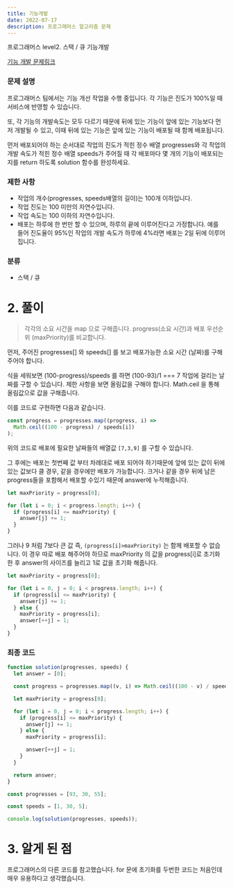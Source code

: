 ```yaml
---
title: 기능개발
date: 2022-07-17
description: 프로그래머스 알고리즘 문제
---
```


프로그래머스 level2. 스택 / 큐 기능개발

[기능 개발 문제링크](https://programmers.co.kr/learn/courses/30/lessons/42586)

### 문제 설명

프로그래머스 팀에서는 기능 개선 작업을 수행 중입니다. 각 기능은 진도가 100%일 때 서비스에 반영할 수 있습니다.

또, 각 기능의 개발속도는 모두 다르기 때문에 뒤에 있는 기능이 앞에 있는 기능보다 먼저 개발될 수 있고, 이때 뒤에 있는 기능은 앞에 있는 기능이 배포될 때 함께 배포됩니다.

먼저 배포되어야 하는 순서대로 작업의 진도가 적힌 정수 배열 progresses와 각 작업의 개발 속도가 적힌 정수 배열 speeds가 주어질 때 각 배포마다 몇 개의 기능이 배포되는지를 return 하도록 solution 함수를 완성하세요.

### 제한 사항

- 작업의 개수(progresses, speeds배열의 길이)는 100개 이하입니다.
- 작업 진도는 100 미만의 자연수입니다.
- 작업 속도는 100 이하의 자연수입니다.
- 배포는 하루에 한 번만 할 수 있으며, 하루의 끝에 이루어진다고 가정합니다. 예를 들어 진도율이 95%인 작업의 개발 속도가 하루에 4%라면 배포는 2일 뒤에 이루어집니다.

### 분류

- 스택 / 큐

# 2. 풀이

> 각각의 소요 시간을 map 으로 구해줍니다.
> progress(소요 시간)과 배포 우선순위 (maxPriority)를 비교합니다.

먼저, 주어진 progresses[] 와 speeds[] 를 보고 배포가능한 소요 시간 (날짜)를 구해주어야 합니다.

식을 세워보면 (100-progress)/speeds 를 하면 (100-93)/1 === 7 작업에 걸리는 날짜를 구할 수 있습니다. 제한 사항을 보면 올림값을 구해야 합니다. Math.ceil 을 통해 올림값으로 값을 구해줍니다.

이를 코드로 구현하면 다음과 같습니다.

```js
const progress = progresses.map((progress, i) =>
  Math.ceil((100 - progress) / speeds[i])
);
```

위의 코드로
배포에 필요한 날짜들의 배열값 `[7,3,9]` 를 구할 수 있습니다.

그 후에는 배포는 첫번째 값 부터 차례대로 배포 되어야 하기때문에 앞에 있는 값이 뒤에 있는 값보다 클 경우, 같을 경우에만 배포가 가능합니다.
크거나 같을 경우 뒤에 남은 progress들을 포함해서 배포할 수있기 때문에 answer에 누적해줍니다.

```js
let maxPriority = progress[0];

for (let i = 0; i < progress.length; i++) {
  if (progress[i] <= maxPriority) {
    answer[j] += 1;
  }
}
```

그러나 9 처럼 7보다 큰 값 즉, `(progress[i]>maxPriority)` 는 함께 배포할 수 없습니다.
이 경우 따로 배포 해주어야 하므로 maxPriority 의 값을 progress[i]로 초기화 한 후
answer의 사이즈를 늘리고 1로 값을 초기화 해줍니다.

```js
let maxPriority = progress[0];

for (let i = 0, j = 0; i < progress.length; i++) {
  if (progress[i] <= maxPriority) {
    answer[j] += 1;
  } else {
    maxPriority = progress[i];
    answer[++j] = 1;
  }
}
```

### 최종 코드

```js
function solution(progresses, speeds) {
  let answer = [0];

  const progress = progresses.map((v, i) => Math.ceil((100 - v) / speeds[i]));

  let maxPriority = progress[0];

  for (let i = 0, j = 0; i < progress.length; i++) {
    if (progress[i] <= maxPriority) {
      answer[j] += 1;
    } else {
      maxPriority = progress[i];

      answer[++j] = 1;
    }
  }

  return answer;
}

const progresses = [93, 30, 55];

const speeds = [1, 30, 5];

console.log(solution(progresses, speeds));
```

# 3. 알게 된 점

프로그래머스의 다른 코드를 참고했습니다.
for 문에 초기화를 두번한 코드는 처음인데 매우 유용하다고 생각했습니다.
